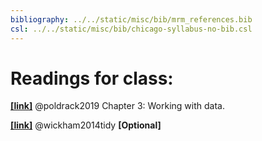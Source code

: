 ```yaml
---
bibliography: ../../static/misc/bib/mrm_references.bib
csl: ../../static/misc/bib/chicago-syllabus-no-bib.csl
---
```


# Readings for class:
[**[link]**](http://statsthinking21.org/working-with-data.html) @poldrack2019 Chapter 3: Working with data.

[**[link]**](/readings/wickham2014.pdf) @wickham2014tidy **[Optional]**
